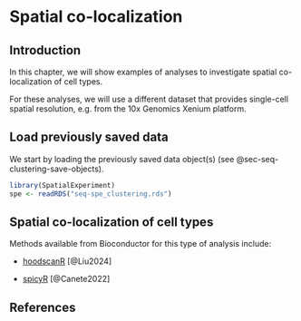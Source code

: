 # Spatial co-localization {#sec-seq-spatial-co-localization}

## Introduction

In this chapter, we will show examples of analyses to investigate spatial co-localization of cell types.

For these analyses, we will use a different dataset that provides single-cell spatial resolution, e.g. from the 10x Genomics Xenium platform.


## Load previously saved data

We start by loading the previously saved data object(s) (see @sec-seq-clustering-save-objects).

```r
library(SpatialExperiment)
spe <- readRDS("seq-spe_clustering.rds")
```


## Spatial co-localization of cell types

Methods available from Bioconductor for this type of analysis include:

- [hoodscanR](https://bioconductor.org/packages/hoodscanR) [@Liu2024]

- [spicyR](https://bioconductor.org/packages/spicyR) [@Canete2022]


<!--
## Differential analyses between groups
-->


## References {.unnumbered}

